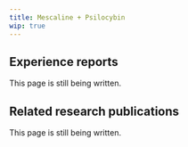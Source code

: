---
title: Mescaline + Psilocybin
wip: true
---

## Experience reports

This page is still being written.

## Related research publications

This page is still being written.

